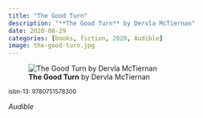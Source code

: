 ```yaml
---
title: "The Good Turn"
description: "**The Good Turn** by Dervla McTiernan"
date: 2020-08-29
categories: [books, fiction, 2020, Audible]
image: the-good-turn.jpg
---
```

![**The Good Turn** by Dervla McTiernan](the-good-turn.jpg){fig-align="left"}

<sup>isbn-13: 9780751578300</sup>

*Audible*
